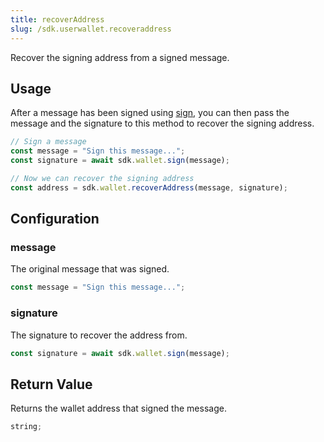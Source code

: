 ```yaml
---
title: recoverAddress
slug: /sdk.userwallet.recoveraddress
---
```


Recover the signing address from a signed message.

## Usage

After a message has been signed using [sign](/typescript/sdk.userwallet.sign),
you can then pass the message and the signature to this method to recover the signing address.

```javascript
// Sign a message
const message = "Sign this message...";
const signature = await sdk.wallet.sign(message);

// Now we can recover the signing address
const address = sdk.wallet.recoverAddress(message, signature);
```

## Configuration

### message

The original message that was signed.

```javascript
const message = "Sign this message...";
```

### signature

The signature to recover the address from.

```javascript
const signature = await sdk.wallet.sign(message);
```

## Return Value

Returns the wallet address that signed the message.

```typescript
string;
```
